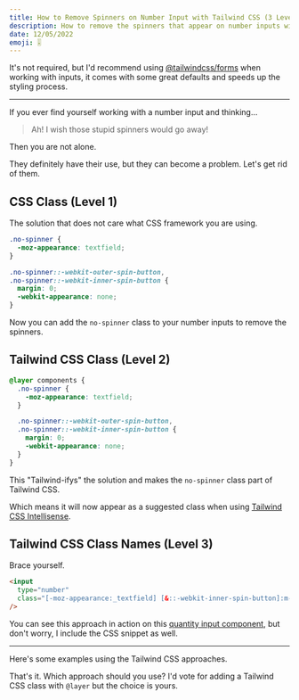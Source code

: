 ```yaml
---
title: How to Remove Spinners on Number Input with Tailwind CSS (3 Levels)
description: How to remove the spinners that appear on number inputs with Tailwind CSS.
date: 12/05/2022
emoji: 🎚️
---
```


It's not required, but I'd recommend using [@tailwindcss/forms](https://github.com/tailwindlabs/tailwindcss-forms) when working with inputs, it comes with some great defaults and speeds up the styling process.

---

If you ever find yourself working with a number input and thinking...

> Ah! I wish those stupid spinners would go away!

Then you are not alone.

They definitely have their use, but they can become a problem. Let's get rid of them.

## CSS Class (Level 1)

The solution that does not care what CSS framework you are using.

```css
.no-spinner {
  -moz-appearance: textfield;
}

.no-spinner::-webkit-outer-spin-button,
.no-spinner::-webkit-inner-spin-button {
  margin: 0;
  -webkit-appearance: none;
}
```

Now you can add the `no-spinner` class to your number inputs to remove the spinners.

## Tailwind CSS Class (Level 2)

```css
@layer components {
  .no-spinner {
    -moz-appearance: textfield;
  }

  .no-spinner::-webkit-outer-spin-button,
  .no-spinner::-webkit-inner-spin-button {
    margin: 0;
    -webkit-appearance: none;
  }
}
```

This "Tailwind-ifys" the solution and makes the `no-spinner` class part of Tailwind CSS.

Which means it will now appear as a suggested class when using [Tailwind CSS Intellisense](https://tailwindcss.com/docs/editor-setup#intelli-sense-for-vs-code).

## Tailwind CSS Class Names (Level 3)

Brace yourself.

```html
<input
  type="number"
  class="[-moz-appearance:_textfield] [&::-webkit-inner-spin-button]:m-0 [&::-webkit-inner-spin-button]:appearance-none [&::-webkit-outer-spin-button]:m-0 [&::-webkit-outer-spin-button]:appearance-none"
/>
```

You can see this approach in action on this [quantity input component](/components/ecommerce/quantity-inputs#component-2), but don't worry, I include the CSS snippet as well.

---

Here's some examples using the Tailwind CSS approaches.

<BlogPreview
  previewId="remove-number-spinners"
  previewTitle="Remove Number Spinners Example"
  previewContainer="grid min-h-screen place-content-center p-8"
/>

That's it. Which approach should you use? I'd vote for adding a Tailwind CSS class with `@layer` but the choice is yours.
